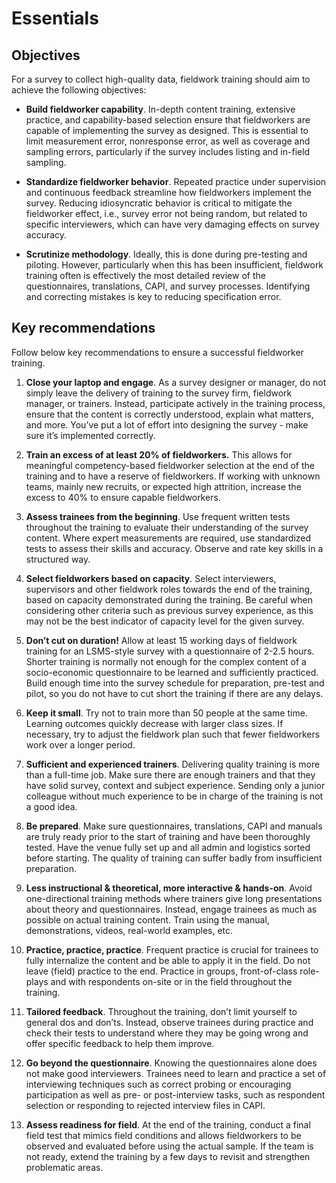 
# Essentials {#training-essentials}

## Objectives

For a survey to collect high-quality data, fieldwork training should aim to achieve the following objectives: 

- __Build fieldworker capability__. In-depth content training, extensive practice, and capability-based selection ensure that fieldworkers are capable of implementing the survey as designed. This is essential to limit measurement error, nonresponse error, as well as coverage and sampling errors, particularly if the survey includes listing and in-field sampling.  

- __Standardize fieldworker behavior__. Repeated practice under supervision and continuous feedback streamline how fieldworkers implement the survey. Reducing idiosyncratic behavior is critical to mitigate the  fieldworker effect, i.e., survey error not being random, but related to specific interviewers, which can have very damaging effects on survey accuracy.

- __Scrutinize methodology__. Ideally, this is done during pre-testing and piloting. However, particularly when this has been insufficient, fieldwork training often is effectively the most detailed review of the questionnaires, translations, CAPI, and survey processes. Identifying and correcting mistakes is key to reducing specification error.

## Key recommendations

Follow below key recommendations to ensure a successful fieldworker training. 

1. __Close your laptop and engage__. As a survey designer or manager, do not simply leave the delivery of training to the survey firm, fieldwork manager, or trainers. Instead, participate actively in the training process, ensure that the content is correctly understood, explain what matters, and more. You've put a lot of effort into designing the survey - make sure it's implemented correctly.

1. __Train an excess of at least 20% of fieldworkers.__ This allows for meaningful competency-based fieldworker selection at the end of the training and to have a reserve of fieldworkers. If working with unknown teams, mainly new recruits, or expected high attrition, increase the excess to 40% to ensure capable fieldworkers. 

1. __Assess trainees from the beginning__. Use frequent written tests throughout the training to evaluate their understanding of the survey content. Where expert measurements are required, use standardized tests to assess their skills and accuracy. Observe and rate key skills in a structured way.  

1. __Select fieldworkers based on capacity__. Select interviewers, supervisors and other fieldwork roles towards the end of the training, based on capacity demonstrated during the training. Be careful when considering other criteria such as previous survey experience, as this may not be the best indicator of capacity level for the given survey.      

1. __Don’t cut on duration!__ Allow at least 15 working days of fieldwork training for an LSMS-style survey with a questionnaire of 2-2.5 hours. Shorter training is normally not enough for the complex content of a socio-economic questionnaire to be learned and sufficiently practiced. Build enough time into the survey schedule for preparation, pre-test and pilot, so you do not have to cut short the training if there are any delays.

1. __Keep it small__. Try not to train more than 50 people at the same time. Learning outcomes quickly decrease with larger class sizes. If necessary, try to adjust the fieldwork plan such that fewer fieldworkers work over a longer period.  

1. __Sufficient and experienced trainers__. Delivering quality training is more than a full-time job. Make sure there are enough trainers and that they have solid survey, context and subject experience. Sending only a junior colleague without much experience to be in charge of the training is not a good idea. 

1. __Be prepared__. Make sure questionnaires, translations, CAPI and manuals are truly ready prior to the start of training and have been thoroughly tested. Have the venue fully set up and all admin and logistics sorted before starting. The quality of training can suffer badly from insufficient preparation.   

1. __Less instructional & theoretical, more interactive & hands-on__. Avoid one-directional training methods where trainers give long presentations about theory and questionnaires. Instead, engage trainees as much as possible on actual training content. Train using the manual, demonstrations, videos, real-world examples, etc.  

1. __Practice, practice, practice__. Frequent practice is crucial for trainees to fully internalize the content and be able to apply it in the field. Do not leave (field) practice to the end. Practice in groups, front-of-class role-plays and with respondents on-site or in the field throughout the training.  

1. __Tailored feedback__. Throughout the training, don't limit yourself to general dos and don'ts. Instead, observe trainees during practice and check their tests to understand where they may be going wrong and offer specific feedback to help them improve.

1. __Go beyond the questionnaire__.  Knowing the questionnaires alone does not make good interviewers. Trainees need to learn and practice a set of interviewing techniques such as correct probing or encouraging participation as well as pre- or post-interview tasks, such as respondent selection or responding to rejected interview files in CAPI.  

1. __Assess readiness for field__. At the end of the training, conduct a final field test that mimics field conditions and allows fieldworkers to be observed and evaluated before using the actual sample. If the team is not ready, extend the training by a few days to revisit and strengthen problematic areas. 

